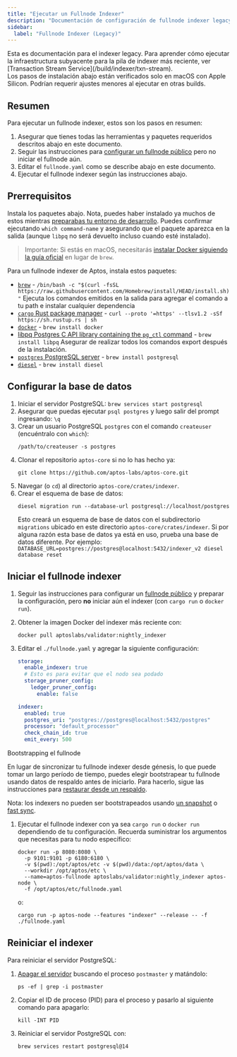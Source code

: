 ```yaml
---
title: "Ejecutar un Fullnode Indexer"
description: "Documentación de configuración de fullnode indexer legacy - deprecado en favor de la arquitectura moderna de Transaction Stream Service"
sidebar:
  label: "Fullnode Indexer (Legacy)"
---
```



<Aside type="caution">
  Esta es documentación para el indexer legacy. Para aprender cómo ejecutar la infraestructura subyacente para la pila de indexer más reciente, ver [Transaction Stream Service](/build/indexer/txn-stream).
</Aside>

<Aside type="caution">
  Los pasos de instalación abajo están verificados solo en macOS con Apple Silicon. Podrían requerir ajustes menores al ejecutar en otras builds.
</Aside>

## Resumen

Para ejecutar un fullnode indexer, estos son los pasos en resumen:

1. Asegurar que tienes todas las herramientas y paquetes requeridos descritos abajo en este documento.
2. Seguir las instrucciones para [configurar un fullnode público](/network/nodes/full-node/verify-pfn) pero no iniciar el fullnode aún.
3. Editar el `fullnode.yaml` como se describe abajo en este documento.
4. Ejecutar el fullnode indexer según las instrucciones abajo.

## Prerrequisitos

Instala los paquetes abajo. Nota, puedes haber instalado ya muchos de estos mientras [preparabas tu entorno de desarrollo](/network/nodes/building-from-source). Puedes confirmar ejecutando `which command-name` y asegurando que el paquete aparezca en la salida (aunque `libpq` no será devuelto incluso cuando esté instalado).

> Importante: Si estás en macOS, necesitarás [instalar Docker siguiendo la guía oficial](https://docs.docker.com/desktop/install/mac-install/) en lugar de `brew`.

Para un fullnode indexer de Aptos, instala estos paquetes:

- [`brew`](https://brew.sh/) - `/bin/bash -c "$(curl -fsSL https://raw.githubusercontent.com/Homebrew/install/HEAD/install.sh)"` Ejecuta los comandos emitidos en la salida para agregar el comando a tu path e instalar cualquier dependencia
- [`cargo` Rust package manager](https://www.rust-lang.org/tools/install) - `curl --proto '=https' --tlsv1.2 -sSf https://sh.rustup.rs | sh`
- [`docker`](https://docs.docker.com/get-docker/) - `brew install docker`
- [libpq Postgres C API library containing the `pg_ctl` command](https://formulae.brew.sh/formula/libpq) - `brew install libpq`
  Asegurar de realizar todos los comandos export después de la instalación.
- [`postgres` PostgreSQL server](https://www.postgresql.org/) - `brew install postgresql`
- [`diesel`](https://diesel.rs/) - `brew install diesel`

## Configurar la base de datos

1. Iniciar el servidor PostgreSQL:
   `brew services start postgresql`
2. Asegurar que puedas ejecutar `psql postgres` y luego salir del prompt ingresando: `\q`
3. Crear un usuario PostgreSQL `postgres` con el comando `createuser` (encuéntralo con `which`):
   ```shellscript filename="Terminal"
   /path/to/createuser -s postgres
   ```
4. Clonar el repositorio `aptos-core` si no lo has hecho ya:
   ```shellscript filename="Terminal"
   git clone https://github.com/aptos-labs/aptos-core.git
   ```
5. Navegar (o `cd`) al directorio `aptos-core/crates/indexer`.
6. Crear el esquema de base de datos:
   ```shellscript filename="Terminal"
   diesel migration run --database-url postgresql://localhost/postgres
   ```
   Esto creará un esquema de base de datos con el subdirectorio `migrations` ubicado en este directorio `aptos-core/crates/indexer`. Si por alguna razón esta base de datos ya está en uso, prueba una base de datos diferente. Por ejemplo: `DATABASE_URL=postgres://postgres@localhost:5432/indexer_v2 diesel database reset`

## Iniciar el fullnode indexer

1. Seguir las instrucciones para configurar un [fullnode público](/network/nodes/full-node/verify-pfn) y preparar la configuración, pero **no** iniciar aún el indexer (con `cargo run` o `docker run`).
2. Obtener la imagen Docker del indexer más reciente con:
   ```shellscript filename="Terminal"
   docker pull aptoslabs/validator:nightly_indexer
   ```
3. Editar el `./fullnode.yaml` y agregar la siguiente configuración:

   ```yaml filename="fullnode.yaml"
   storage:
     enable_indexer: true
     # Esto es para evitar que el nodo sea podado
     storage_pruner_config:
       ledger_pruner_config:
         enable: false

   indexer:
     enabled: true
     postgres_uri: "postgres://postgres@localhost:5432/postgres"
     processor: "default_processor"
     check_chain_id: true
     emit_every: 500
   ```

<Aside type="note">
  Bootstrapping el fullnode

  En lugar de sincronizar tu fullnode indexer desde génesis, lo que puede tomar un largo período de tiempo, puedes elegir bootstrapear tu fullnode usando datos de respaldo antes de iniciarlo. Para hacerlo, sigue las instrucciones para [restaurar desde un respaldo](/network/nodes/bootstrap-fullnode/aptos-db-restore).

  Nota: los indexers no pueden ser bootstrapeados usando [un snapshot](/network/nodes/bootstrap-fullnode) o [fast sync](/network/nodes/configure/state-sync#fast-syncing).
</Aside>

1. Ejecutar el fullnode indexer con ya sea `cargo run` o `docker run` dependiendo de tu configuración. Recuerda suministrar los argumentos que necesitas para tu nodo específico:
   ```shellscript filename="Terminal"
   docker run -p 8080:8080 \
     -p 9101:9101 -p 6180:6180 \
     -v $(pwd):/opt/aptos/etc -v $(pwd)/data:/opt/aptos/data \
     --workdir /opt/aptos/etc \
     --name=aptos-fullnode aptoslabs/validator:nightly_indexer aptos-node \
     -f /opt/aptos/etc/fullnode.yaml
   ```
   o:
   ```shellscript filename="Terminal"
   cargo run -p aptos-node --features "indexer" --release -- -f ./fullnode.yaml
   ```

## Reiniciar el indexer

Para reiniciar el servidor PostgreSQL:

1. [Apagar el servidor](https://www.postgresql.org/docs/8.1/postmaster-shutdown.html) buscando el proceso `postmaster` y matándolo:

   ```shellscript filename="Terminal"
   ps -ef | grep -i postmaster
   ```

2. Copiar el ID de proceso (PID) para el proceso y pasarlo al siguiente comando para apagarlo:

   ```shellscript filename="Terminal"
   kill -INT PID
   ```

3. Reiniciar el servidor PostgreSQL con:
   ```shellscript filename="Terminal"
   brew services restart postgresql@14
   ```
